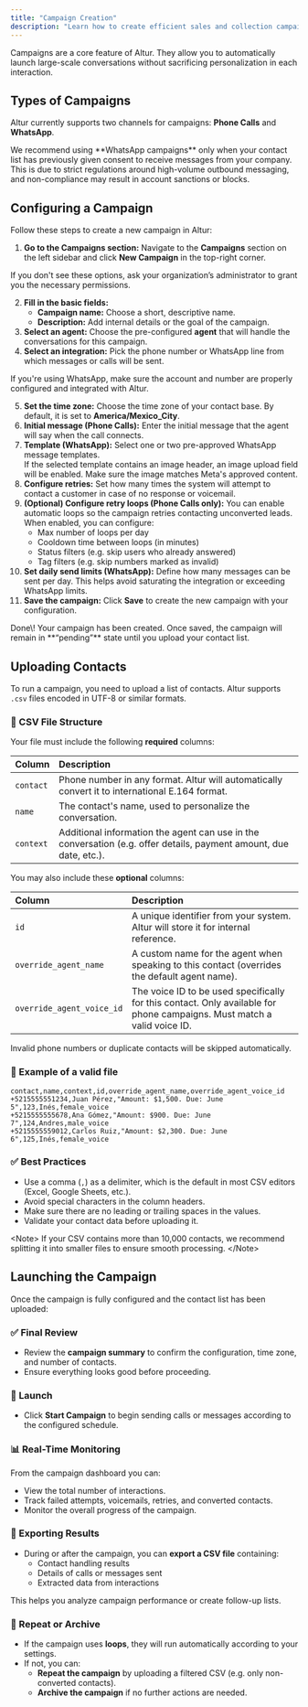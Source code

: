 ```yaml
---
title: "Campaign Creation"
description: "Learn how to create efficient sales and collection campaigns with Altur."
---
```


Campaigns are a core feature of Altur. They allow you to automatically launch large-scale conversations without sacrificing personalization in each interaction.

## Types of Campaigns

Altur currently supports two channels for campaigns: **Phone Calls** and **WhatsApp**.

<Warning>
  We recommend using **WhatsApp campaigns** only when your contact list has previously given consent to receive messages from your company. This is due to strict regulations around high-volume outbound messaging, and non-compliance may result in account sanctions or blocks.
</Warning>

## Configuring a Campaign

Follow these steps to create a new campaign in Altur:

1. **Go to the Campaigns section:** Navigate to the **Campaigns** section on the left sidebar and click **New Campaign** in the top-right corner.

<Note>
  If you don't see these options, ask your organization’s administrator to grant you the necessary permissions.
</Note>

2. **Fill in the basic fields:**
   - **Campaign name:** Choose a short, descriptive name.
   - **Description:** Add internal details or the goal of the campaign.
3. **Select an agent:** Choose the pre-configured **agent** that will handle the conversations for this campaign.
4. **Select an integration:** Pick the phone number or WhatsApp line from which messages or calls will be sent.

<Note>
  If you're using WhatsApp, make sure the account and number are properly configured and integrated with Altur.
</Note>

 5. **Set the time zone:** Choose the time zone of your contact base. By default, it is set to **America/Mexico_City**.
 6. **Initial message (Phone Calls):** Enter the initial message that the agent will say when the call connects.
 7. **Template (WhatsApp):** Select one or two pre-approved WhatsApp message templates.\
    If the selected template contains an image header, an image upload field will be enabled. Make sure the image matches Meta's approved content.
 8. **Configure retries:** Set how many times the system will attempt to contact a customer in case of no response or voicemail.
 9. **(Optional) Configure retry loops (Phone Calls only):** You can enable automatic loops so the campaign retries contacting unconverted leads. When enabled, you can configure:
    - Max number of loops per day
    - Cooldown time between loops (in minutes)
    - Status filters (e.g. skip users who already answered)
    - Tag filters (e.g. skip numbers marked as invalid)
10. **Set daily send limits (WhatsApp):** Define how many messages can be sent per day. This helps avoid saturating the integration or exceeding WhatsApp limits.
11. **Save the campaign:** Click **Save** to create the new campaign with your configuration.

<Check>
  Done\! Your campaign has been created.
</Check>

<Info>
  Once saved, the campaign will remain in **“pending”** state until you upload your contact list.
</Info>

## Uploading Contacts

To run a campaign, you need to upload a list of contacts. Altur supports `.csv` files encoded in UTF-8 or similar formats.

### 📄 CSV File Structure

Your file must include the following **required** columns:

| Column    | Description                                                                                                        |
| :-------- | :----------------------------------------------------------------------------------------------------------------- |
| `contact` | Phone number in any format. Altur will automatically convert it to international E.164 format.                     |
| `name`    | The contact's name, used to personalize the conversation.                                                          |
| `context` | Additional information the agent can use in the conversation (e.g. offer details, payment amount, due date, etc.). |

You may also include these **optional** columns:

| Column                    | Description                                                                                                             |
| :------------------------ | :---------------------------------------------------------------------------------------------------------------------- |
| `id`                      | A unique identifier from your system. Altur will store it for internal reference.                                       |
| `override_agent_name`     | A custom name for the agent when speaking to this contact (overrides the default agent name).                           |
| `override_agent_voice_id` | The voice ID to be used specifically for this contact. Only available for phone campaigns. Must match a valid voice ID. |

<Warning>
  Invalid phone numbers or duplicate contacts will be skipped automatically.
</Warning>

### 🧪 Example of a valid file

```contacts.csv
contact,name,context,id,override_agent_name,override_agent_voice_id
+5215555551234,Juan Pérez,"Amount: $1,500. Due: June 5",123,Inés,female_voice
+5215555555678,Ana Gómez,"Amount: $900. Due: June 7",124,Andres,male_voice
+5215555559012,Carlos Ruiz,"Amount: $2,300. Due: June 6",125,Inés,female_voice
```

### ✅ Best Practices

- Use a comma (`,`) as a delimiter, which is the default in most CSV editors (Excel, Google Sheets, etc.).
- Avoid special characters in the column headers.
- Make sure there are no leading or trailing spaces in the values.
- Validate your contact data before uploading it.

 \<Note\> If your CSV contains more than 10,000 contacts, we recommend splitting it into smaller files to ensure smooth processing. \</Note\> 

## Launching the Campaign

Once the campaign is fully configured and the contact list has been uploaded:

### ✅ Final Review

- Review the **campaign summary** to confirm the configuration, time zone, and number of contacts.
- Ensure everything looks good before proceeding.

### 🚀 Launch

- Click **Start Campaign** to begin sending calls or messages according to the configured schedule.

### 📊 Real-Time Monitoring

From the campaign dashboard you can:

- View the total number of interactions.
- Track failed attempts, voicemails, retries, and converted contacts.
- Monitor the overall progress of the campaign.

### 📁 Exporting Results

- During or after the campaign, you can **export a CSV file** containing:
  - Contact handling results
  - Details of calls or messages sent
  - Extracted data from interactions

This helps you analyze campaign performance or create follow-up lists.

### 🔁 Repeat or Archive

- If the campaign uses **loops**, they will run automatically according to your settings.
- If not, you can:
  - **Repeat the campaign** by uploading a filtered CSV (e.g. only non-converted contacts).
  - **Archive the campaign** if no further actions are needed.